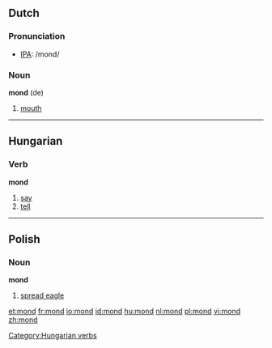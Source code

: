 {{see|Mond}}
==Dutch==
===Pronunciation===
*[[w:IPA|IPA]]: /mond/

===Noun===
'''mond''' {{m}} (de)
#[[mouth]]

----

==Hungarian==
===Verb===
'''mond'''

# [[say]]
# [[tell]]

[[Category:Hungarian verbs]]

----

==Polish==
===Noun===
'''mond'''
# [[spread eagle]]

[[et:mond]]
[[fr:mond]]
[[io:mond]]
[[id:mond]]
[[hu:mond]]
[[nl:mond]]
[[pl:mond]]
[[vi:mond]]
[[zh:mond]]